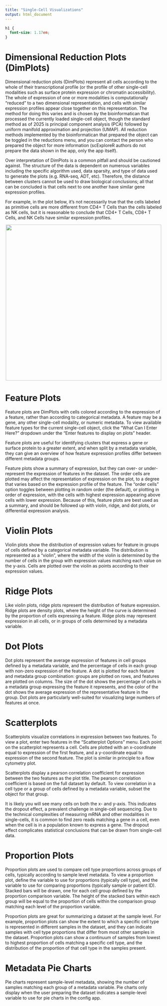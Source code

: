 ```yaml
---
title: "Single-Cell Visualizations"
output: html_document
---
```


```css
h1 {
  font-size: 1.17em;
}
```

# Dimensional Reduction Plots (DimPlots) {#dimplot}

Dimensional reduction plots (DimPlots) represent all cells according to the whole of their transcriptional profile (or the profile of other single-cell modalities such as surface protein expression or chromatin accessibility). The whole of expression of one or more modalities is computationally "reduced" to a two dimensional representation, and cells with similar expression profiles appear close together on this representation. The method for doing this varies and is chosen by the bioinformatican that processed the currently loaded single-cell object, though the standard method as of 2025 is principal component analysis (PCA) followed by uniform manifold approximation and projection (UMAP). All reduction methods implemented by the bioinformatican that prepared the object can be toggled in the reductions menu, and you can contact the person who prepared the object for more information (scExploreR authors do not prepare the data shown in the app, only the app itself). 

Over interpretation of DimPlots is a common pitfall and should be cautioned against. The structure of the data is dependent on numerous variables including the specific algorithm used, data sparsity, and type of data used to generate the plots (e.g. RNA-seq, ADT, etc). Therefore, the distance between clusters cannot be used to draw biological conclusions; all that can be concluded is that cells next to one another have similar gene expression profiles. 

For example, in the plot below, it's not necessarily true that the cells labeled as primitive cells are more different from CD4+ T Cells than the cells labeled as NK cells, but it is reasonable to conclude that CD4+ T Cells, CD8+ T Cells, and NK Cells have similar expression profiles. 

![](scRNA_Plots_Explained_1_DimPlot_example.png){style="display: block; margin: 10px auto;" width="500"}

# Feature Plots {#feature}

Feature plots are DimPlots with cells colored according to the expression of a feature, rather than according to categorical metadata. A feature may be a gene, any other single-cell modality, or numeric metadata. To view available feature types for the current single-cell object, click the "What Can I Enter Here?" dropdown under the "Enter features to display on plots" header. 

Feature plots are useful for identifying clusters that express a gene or surface protein to a greater extent, and when split by a metadata variable, they can give an overview of how feature expression profiles differ between different metadata groups.

Feature plots show a summary of expression, but they can over- or under-represent the expression of features in the dataset. The order cells are plotted may affect the representation of expression on the plot, to a degree that varies based on the expression profile of the feature. The "order cells" option toggles between plotting in random order (the default), or plotting in order of expression, with the cells with highest expression appearing above cells with lower expression. Because of this, feature plots are best used as a summary, and should be followed up with violin, ridge, and dot plots, or differential expression analysis.

# Violin Plots {#violin}

Violin plots show the distribution of expression values for feature in groups of cells defined by a categorical metadata variable. The distribution is represented as a "violin", where the width of the violin is determined by the number of cells in the group with expression values matching each value on the y-axis. Cells are plotted over the violin as points according to their expression values.

# Ridge Plots {#ridge}

Like violin plots, ridge plots represent the distribution of feature expression. Ridge plots are density plots, where the height of the curve is determined by the proportion of cells expressing a feature. Ridge plots may represent expression in all cells, or in groups of cells determined by a metadata variable.

# Dot Plots {#dot}

Dot plots represent the average expression of features in cell groups defined by a metadata variable, and the percentage of cells in each group with non-zero expression of the feature. A dot is plotted for each feature and metadata group combination: groups are plotted on rows, and features are plotted on columns. The size of the dot shows the percentage of cells in a metadata group expressing the feature it represents, and the color of the dot shows the average expression of the representative feature in the group. Dot plots are particularly well-suited for visualizing large numbers of features at once.

# Scatterplots {#scatter}

Scatterplots visualize correlations in expression between two features. To view a plot, enter two features in the "Scatterplot Options" menu. Each point on the scatterplot represents a cell. Cells are plotted with an x-coordinate equal to expression of the first feature, and a y-coordinate equal to expression of the second feature. The plot is similar in principle to a flow cytometry plot.

Scatterplots display a pearson correlation coefficient for expression between the two features as the plot title. The pearson correlation coefficient is based on the full dataset by default. To view correlation in a cell type or a group of cells defined by a metadata variable, subset the object for that group. 

It is likely you will see many cells on both the x- and y-axis. This indicates the dropout effect, a prevalent challenge in single-cell sequencing. Due to the technical complexities of measuring mRNA and other modalities in single-cells, it is common to find zero reads matching a gene in a cell, even when the cell is in a population known to express a gene. The dropout effect complicates statistical conclusions that can be drawn from single-cell data.

# Proportion Plots {#proportion}

Proportion plots are used to compare cell type proportions across groups of cells, typically according to sample level metadata. To view a proportion plot, define the variable to use for proportions (typically cell type), and the variable to use for comparing proportions (typically sample or patient ID). Stacked bars will be drawn, one for each cell group defined by the proportion comparison variable. The height of the stacked bars within each group will be equal to the proportion of cells within the comparison group matching each level of the proportion variable.

Proportion plots are great for summarizing a dataset at the sample level. For example, proportion plots can show the extent to which a specific cell type is represented in different samples in the dataset, and they can indicate samples with cell type proportions that differ from most other samples in the dataset. Proportion plots can show a continuum of samples from lowest to highest proportion of cells matching a specific cell type, and the distribution of the proportion of that cell type in the samples present.

# Metadata Pie Charts {#pie}

Pie charts represent sample-level metadata, showing the number of samples matching each group of a metadata variable. Pie charts only display when the user preparing the dataset indicates a sample-level variable to use for pie charts in the config app.
